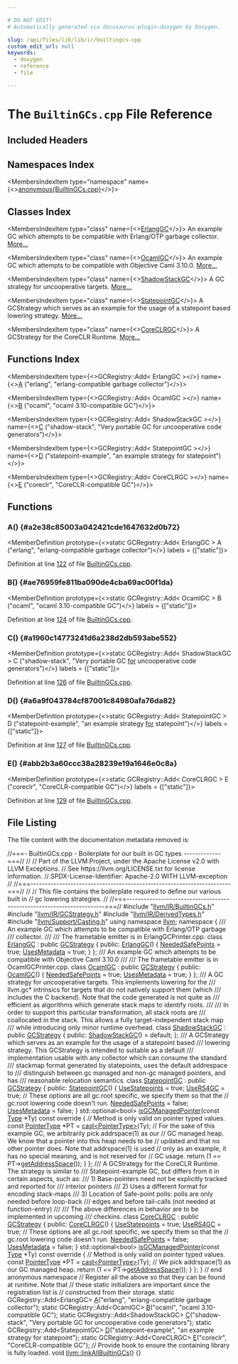 ```yaml
---

# DO NOT EDIT!
# Automatically generated via docusaurus-plugin-doxygen by Doxygen.

slug: /api/files/lib/lib/ir/builtingcs-cpp
custom_edit_url: null
keywords:
  - doxygen
  - reference
  - file

---
```





# The `BuiltinGCs.cpp` File Reference

<DoxygenPage pluginConfig={pluginConfig}>



## Included Headers

<IncludesList>
<IncludesListItem
  filePath="llvm/IR/BuiltinGCs.h"
  permalink="/docs/api/files/include/include/llvm/include/llvm/ir/builtingcs-h"
  isLocal="true" />
<IncludesListItem
  filePath="llvm/IR/GCStrategy.h"
  permalink="/docs/api/files/include/include/llvm/include/llvm/ir/gcstrategy-h"
  isLocal="true" />
<IncludesListItem
  filePath="llvm/IR/DerivedTypes.h"
  permalink="/docs/api/files/include/include/llvm/include/llvm/ir/derivedtypes-h"
  isLocal="true" />
<IncludesListItem
  filePath="llvm/Support/Casting.h"
  permalink="/docs/api/files/include/include/llvm/include/llvm/support/casting-h"
  isLocal="true" />
</IncludesList>

## Namespaces Index

<MembersIndex>

<MembersIndexItem
  type="namespace"
  name={<><a href="/docs/api/namespaces/anonymous-builtingcs-cpp-">anonymous&#123;BuiltinGCs.cpp&#125;</a></>}>
</MembersIndexItem>

</MembersIndex>

## Classes Index

<MembersIndex>

<MembersIndexItem
  type="class"
  name={<><a href="/docs/api/classes/anonymous-namespace-builtingcs-cpp-/erlanggc">ErlangGC</a></>}>
An example GC which attempts to be compatible with Erlang/OTP garbage collector. <a href="/docs/api/classes/anonymous-namespace-builtingcs-cpp-/erlanggc/#details">More...</a>
</MembersIndexItem>

<MembersIndexItem
  type="class"
  name={<><a href="/docs/api/classes/anonymous-namespace-builtingcs-cpp-/ocamlgc">OcamlGC</a></>}>
An example GC which attempts to be compatible with Objective Caml 3.10.0. <a href="/docs/api/classes/anonymous-namespace-builtingcs-cpp-/ocamlgc/#details">More...</a>
</MembersIndexItem>

<MembersIndexItem
  type="class"
  name={<><a href="/docs/api/classes/anonymous-namespace-builtingcs-cpp-/shadowstackgc">ShadowStackGC</a></>}>
A GC strategy for uncooperative targets. <a href="/docs/api/classes/anonymous-namespace-builtingcs-cpp-/shadowstackgc/#details">More...</a>
</MembersIndexItem>

<MembersIndexItem
  type="class"
  name={<><a href="/docs/api/classes/anonymous-namespace-builtingcs-cpp-/statepointgc">StatepointGC</a></>}>
A GCStrategy which serves as an example for the usage of a statepoint based lowering strategy. <a href="/docs/api/classes/anonymous-namespace-builtingcs-cpp-/statepointgc/#details">More...</a>
</MembersIndexItem>

<MembersIndexItem
  type="class"
  name={<><a href="/docs/api/classes/anonymous-namespace-builtingcs-cpp-/coreclrgc">CoreCLRGC</a></>}>
A GCStrategy for the CoreCLR Runtime. <a href="/docs/api/classes/anonymous-namespace-builtingcs-cpp-/coreclrgc/#details">More...</a>
</MembersIndexItem>

</MembersIndex>

## Functions Index

<MembersIndex>

<MembersIndexItem
  type={<>GCRegistry::Add&lt; ErlangGC &gt;</>}
  name={<><a href="#a2e38c85003a042421cde1647632d0b72">A</a> (&quot;erlang&quot;, &quot;erlang-compatible garbage collector&quot;)</>}>
</MembersIndexItem>

<MembersIndexItem
  type={<>GCRegistry::Add&lt; OcamlGC &gt;</>}
  name={<><a href="#ae76959fe811ba090de4cba69ac00f1da">B</a> (&quot;ocaml&quot;, &quot;ocaml 3.10-compatible GC&quot;)</>}>
</MembersIndexItem>

<MembersIndexItem
  type={<>GCRegistry::Add&lt; ShadowStackGC &gt;</>}
  name={<><a href="#a1960c14773241d6a238d2db593abe552">C</a> (&quot;shadow-stack&quot;, &quot;Very portable GC for uncooperative code generators&quot;)</>}>
</MembersIndexItem>

<MembersIndexItem
  type={<>GCRegistry::Add&lt; StatepointGC &gt;</>}
  name={<><a href="#a6a9f043784cf87001c84980afa76da82">D</a> (&quot;statepoint-example&quot;, &quot;an example strategy for statepoint&quot;)</>}>
</MembersIndexItem>

<MembersIndexItem
  type={<>GCRegistry::Add&lt; CoreCLRGC &gt;</>}
  name={<><a href="#abb2b3a60ccc38a28239e19a1646e0c8a">E</a> (&quot;coreclr&quot;, &quot;CoreCLR-compatible GC&quot;)</>}>
</MembersIndexItem>

</MembersIndex>


<SectionDefinition>

## Functions

### A() {#a2e38c85003a042421cde1647632d0b72}

<MemberDefinition
  prototype={<>static GCRegistry::Add&lt; ErlangGC &gt; A (&quot;erlang&quot;, &quot;erlang-compatible garbage collector&quot;)</>}
  labels = {["static"]}>

Definition at line <a href="#l00122">122</a> of file <a href="/docs/api/files/lib/lib/ir/builtingcs-cpp">BuiltinGCs.cpp</a>.
</MemberDefinition>

### B() {#ae76959fe811ba090de4cba69ac00f1da}

<MemberDefinition
  prototype={<>static GCRegistry::Add&lt; OcamlGC &gt; B (&quot;ocaml&quot;, &quot;ocaml 3.10-compatible GC&quot;)</>}
  labels = {["static"]}>

Definition at line <a href="#l00124">124</a> of file <a href="/docs/api/files/lib/lib/ir/builtingcs-cpp">BuiltinGCs.cpp</a>.
</MemberDefinition>

### C() {#a1960c14773241d6a238d2db593abe552}

<MemberDefinition
  prototype={<>static GCRegistry::Add&lt; ShadowStackGC &gt; C (&quot;shadow-stack&quot;, &quot;Very portable GC <a href="/docs/api/files/lib/lib/target/lib/target/aarch64/aarch64expandpseudoinsts-cpp/#a4cfc8b177e8521a4b496ae2edff6244f">for</a> uncooperative code generators&quot;)</>}
  labels = {["static"]}>

Definition at line <a href="#l00126">126</a> of file <a href="/docs/api/files/lib/lib/ir/builtingcs-cpp">BuiltinGCs.cpp</a>.
</MemberDefinition>

### D() {#a6a9f043784cf87001c84980afa76da82}

<MemberDefinition
  prototype={<>static GCRegistry::Add&lt; StatepointGC &gt; D (&quot;statepoint-example&quot;, &quot;an example strategy <a href="/docs/api/files/lib/lib/target/lib/target/aarch64/aarch64expandpseudoinsts-cpp/#a4cfc8b177e8521a4b496ae2edff6244f">for</a> statepoint&quot;)</>}
  labels = {["static"]}>

Definition at line <a href="#l00127">127</a> of file <a href="/docs/api/files/lib/lib/ir/builtingcs-cpp">BuiltinGCs.cpp</a>.
</MemberDefinition>

### E() {#abb2b3a60ccc38a28239e19a1646e0c8a}

<MemberDefinition
  prototype={<>static GCRegistry::Add&lt; CoreCLRGC &gt; E (&quot;coreclr&quot;, &quot;CoreCLR-compatible GC&quot;)</>}
  labels = {["static"]}>

Definition at line <a href="#l00129">129</a> of file <a href="/docs/api/files/lib/lib/ir/builtingcs-cpp">BuiltinGCs.cpp</a>.
</MemberDefinition>

</SectionDefinition>

## File Listing

The file content with the documentation metadata removed is:

<ProgramListing>

<Link id="l00001" /><CodeLine lineNumber="1"><Highlight kind="comment">//===- BuiltinGCs.cpp - Boilerplate for our built in GC types -------------===//</Highlight><Highlight kind="normal"></Highlight></CodeLine>
<Link id="l00002" /><CodeLine lineNumber="2"><Highlight kind="normal"></Highlight><Highlight kind="comment">//</Highlight><Highlight kind="normal"></Highlight></CodeLine>
<Link id="l00003" /><CodeLine lineNumber="3"><Highlight kind="normal"></Highlight><Highlight kind="comment">// Part of the LLVM Project, under the Apache License v2.0 with LLVM Exceptions.</Highlight><Highlight kind="normal"></Highlight></CodeLine>
<Link id="l00004" /><CodeLine lineNumber="4"><Highlight kind="normal"></Highlight><Highlight kind="comment">// See https://llvm.org/LICENSE.txt for license information.</Highlight><Highlight kind="normal"></Highlight></CodeLine>
<Link id="l00005" /><CodeLine lineNumber="5"><Highlight kind="normal"></Highlight><Highlight kind="comment">// SPDX-License-Identifier: Apache-2.0 WITH LLVM-exception</Highlight><Highlight kind="normal"></Highlight></CodeLine>
<Link id="l00006" /><CodeLine lineNumber="6"><Highlight kind="normal"></Highlight><Highlight kind="comment">//</Highlight><Highlight kind="normal"></Highlight></CodeLine>
<Link id="l00007" /><CodeLine lineNumber="7"><Highlight kind="normal"></Highlight><Highlight kind="comment">//===----------------------------------------------------------------------===//</Highlight><Highlight kind="normal"></Highlight></CodeLine>
<Link id="l00008" /><CodeLine lineNumber="8"><Highlight kind="normal"></Highlight><Highlight kind="comment">//</Highlight><Highlight kind="normal"></Highlight></CodeLine>
<Link id="l00009" /><CodeLine lineNumber="9"><Highlight kind="normal"></Highlight><Highlight kind="comment">// This file contains the boilerplate required to define our various built in</Highlight><Highlight kind="normal"></Highlight></CodeLine>
<Link id="l00010" /><CodeLine lineNumber="10"><Highlight kind="normal"></Highlight><Highlight kind="comment">// gc lowering strategies.</Highlight><Highlight kind="normal"></Highlight></CodeLine>
<Link id="l00011" /><CodeLine lineNumber="11"><Highlight kind="normal"></Highlight><Highlight kind="comment">//</Highlight><Highlight kind="normal"></Highlight></CodeLine>
<Link id="l00012" /><CodeLine lineNumber="12"><Highlight kind="normal"></Highlight><Highlight kind="comment">//===----------------------------------------------------------------------===//</Highlight><Highlight kind="normal"></Highlight></CodeLine>
<Link id="l00013" /><CodeLine lineNumber="13"><Highlight kind="normal"></Highlight></CodeLine>
<Link id="l00014" /><CodeLine lineNumber="14"><Highlight kind="normal"></Highlight><Highlight kind="preprocessor">#include &quot;<a href="/docs/api/files/include/include/llvm/include/llvm/ir/builtingcs-h">llvm/IR/BuiltinGCs.h</a>&quot;</Highlight><Highlight kind="normal"></Highlight></CodeLine>
<Link id="l00015" /><CodeLine lineNumber="15"><Highlight kind="normal"></Highlight><Highlight kind="preprocessor">#include &quot;<a href="/docs/api/files/include/include/llvm/include/llvm/ir/gcstrategy-h">llvm/IR/GCStrategy.h</a>&quot;</Highlight><Highlight kind="normal"></Highlight></CodeLine>
<Link id="l00016" /><CodeLine lineNumber="16"><Highlight kind="normal"></Highlight><Highlight kind="preprocessor">#include &quot;<a href="/docs/api/files/include/include/llvm/include/llvm/ir/derivedtypes-h">llvm/IR/DerivedTypes.h</a>&quot;</Highlight><Highlight kind="normal"></Highlight></CodeLine>
<Link id="l00017" /><CodeLine lineNumber="17"><Highlight kind="normal"></Highlight><Highlight kind="preprocessor">#include &quot;<a href="/docs/api/files/include/include/llvm/include/llvm/support/casting-h">llvm/Support/Casting.h</a>&quot;</Highlight><Highlight kind="normal"></Highlight></CodeLine>
<Link id="l00018" /><CodeLine lineNumber="18"><Highlight kind="normal"></Highlight></CodeLine>
<Link id="l00019" /><CodeLine lineNumber="19"><Highlight kind="normal"></Highlight><Highlight kind="keyword">using namespace </Highlight><Highlight kind="normal"><a href="/docs/api/namespaces/llvm">llvm</a>;</Highlight></CodeLine>
<Link id="l00020" /><CodeLine lineNumber="20"><Highlight kind="normal"></Highlight></CodeLine>
<Link id="l00021" /><CodeLine lineNumber="21" lineLink="/docs/api/namespaces/anonymous-builtingcs-cpp-"><Highlight kind="normal"></Highlight><Highlight kind="keyword">namespace </Highlight><Highlight kind="normal">&#123;</Highlight></CodeLine>
<Link id="l00022" /><CodeLine lineNumber="22"><Highlight kind="normal"></Highlight><Highlight kind="comment"></Highlight></CodeLine>
<Link id="l00023" /><CodeLine lineNumber="23"><Highlight kind="comment">/// An example GC which attempts to be compatible with Erlang/OTP garbage</Highlight></CodeLine>
<Link id="l00024" /><CodeLine lineNumber="24"><Highlight kind="comment">/// collector.</Highlight></CodeLine>
<Link id="l00025" /><CodeLine lineNumber="25"><Highlight kind="comment">///</Highlight></CodeLine>
<Link id="l00026" /><CodeLine lineNumber="26"><Highlight kind="comment">/// The frametable emitter is in ErlangGCPrinter.cpp.</Highlight><Highlight kind="normal"></Highlight></CodeLine>
<Link id="l00027" /><CodeLine lineNumber="27" lineLink="/docs/api/classes/anonymous-namespace-builtingcs-cpp-/erlanggc"><Highlight kind="normal"></Highlight><Highlight kind="keyword">class </Highlight><Highlight kind="normal"><a href="/docs/api/classes/anonymous-namespace-builtingcs-cpp-/erlanggc/#a448b4082c6e640d8c6373f86896ea839">ErlangGC</a> : </Highlight><Highlight kind="keyword">public</Highlight><Highlight kind="normal"> <a href="/docs/api/classes/llvm/gcstrategy/#abc5b7efa0f9360dac6bbd35ab553cb0d">GCStrategy</a> &#123;</Highlight></CodeLine>
<Link id="l00028" /><CodeLine lineNumber="28"><Highlight kind="normal"></Highlight><Highlight kind="keyword">public</Highlight><Highlight kind="normal">:</Highlight></CodeLine>
<Link id="l00029" /><CodeLine lineNumber="29" lineLink="/docs/api/classes/anonymous-namespace-builtingcs-cpp-/erlanggc/#a448b4082c6e640d8c6373f86896ea839"><Highlight kind="normal">  <a href="/docs/api/classes/anonymous-namespace-builtingcs-cpp-/erlanggc/#a448b4082c6e640d8c6373f86896ea839">ErlangGC</a>() &#123;</Highlight></CodeLine>
<Link id="l00030" /><CodeLine lineNumber="30"><Highlight kind="normal">    <a href="/docs/api/classes/llvm/gcstrategy/#a876df2ee9b43a6e37c7e25cdbc5ee458">NeededSafePoints</a> = </Highlight><Highlight kind="keyword">true</Highlight><Highlight kind="normal">;</Highlight></CodeLine>
<Link id="l00031" /><CodeLine lineNumber="31"><Highlight kind="normal">    <a href="/docs/api/classes/llvm/gcstrategy/#a5d53780e41b87b0b8cb0e4a822f38281">UsesMetadata</a> = </Highlight><Highlight kind="keyword">true</Highlight><Highlight kind="normal">;</Highlight></CodeLine>
<Link id="l00032" /><CodeLine lineNumber="32"><Highlight kind="normal">  &#125;</Highlight></CodeLine>
<Link id="l00033" /><CodeLine lineNumber="33"><Highlight kind="normal">&#125;;</Highlight></CodeLine>
<Link id="l00034" /><CodeLine lineNumber="34"><Highlight kind="normal"></Highlight><Highlight kind="comment"></Highlight></CodeLine>
<Link id="l00035" /><CodeLine lineNumber="35"><Highlight kind="comment">/// An example GC which attempts to be compatible with Objective Caml 3.10.0</Highlight></CodeLine>
<Link id="l00036" /><CodeLine lineNumber="36"><Highlight kind="comment">///</Highlight></CodeLine>
<Link id="l00037" /><CodeLine lineNumber="37"><Highlight kind="comment">/// The frametable emitter is in OcamlGCPrinter.cpp.</Highlight><Highlight kind="normal"></Highlight></CodeLine>
<Link id="l00038" /><CodeLine lineNumber="38" lineLink="/docs/api/classes/anonymous-namespace-builtingcs-cpp-/ocamlgc"><Highlight kind="normal"></Highlight><Highlight kind="keyword">class </Highlight><Highlight kind="normal"><a href="/docs/api/classes/anonymous-namespace-builtingcs-cpp-/ocamlgc/#a5f857693031a2dc678526f64cc899121">OcamlGC</a> : </Highlight><Highlight kind="keyword">public</Highlight><Highlight kind="normal"> <a href="/docs/api/classes/llvm/gcstrategy/#abc5b7efa0f9360dac6bbd35ab553cb0d">GCStrategy</a> &#123;</Highlight></CodeLine>
<Link id="l00039" /><CodeLine lineNumber="39"><Highlight kind="normal"></Highlight><Highlight kind="keyword">public</Highlight><Highlight kind="normal">:</Highlight></CodeLine>
<Link id="l00040" /><CodeLine lineNumber="40" lineLink="/docs/api/classes/anonymous-namespace-builtingcs-cpp-/ocamlgc/#a5f857693031a2dc678526f64cc899121"><Highlight kind="normal">  <a href="/docs/api/classes/anonymous-namespace-builtingcs-cpp-/ocamlgc/#a5f857693031a2dc678526f64cc899121">OcamlGC</a>() &#123;</Highlight></CodeLine>
<Link id="l00041" /><CodeLine lineNumber="41"><Highlight kind="normal">    <a href="/docs/api/classes/llvm/gcstrategy/#a876df2ee9b43a6e37c7e25cdbc5ee458">NeededSafePoints</a> = </Highlight><Highlight kind="keyword">true</Highlight><Highlight kind="normal">;</Highlight></CodeLine>
<Link id="l00042" /><CodeLine lineNumber="42"><Highlight kind="normal">    <a href="/docs/api/classes/llvm/gcstrategy/#a5d53780e41b87b0b8cb0e4a822f38281">UsesMetadata</a> = </Highlight><Highlight kind="keyword">true</Highlight><Highlight kind="normal">;</Highlight></CodeLine>
<Link id="l00043" /><CodeLine lineNumber="43"><Highlight kind="normal">  &#125;</Highlight></CodeLine>
<Link id="l00044" /><CodeLine lineNumber="44"><Highlight kind="normal">&#125;;</Highlight></CodeLine>
<Link id="l00045" /><CodeLine lineNumber="45"><Highlight kind="normal"></Highlight><Highlight kind="comment"></Highlight></CodeLine>
<Link id="l00046" /><CodeLine lineNumber="46"><Highlight kind="comment">/// A GC strategy for uncooperative targets.  This implements lowering for the</Highlight></CodeLine>
<Link id="l00047" /><CodeLine lineNumber="47"><Highlight kind="comment">/// llvm.gc&#42; intrinsics for targets that do not natively support them (which</Highlight></CodeLine>
<Link id="l00048" /><CodeLine lineNumber="48"><Highlight kind="comment">/// includes the C backend). Note that the code generated is not quite as</Highlight></CodeLine>
<Link id="l00049" /><CodeLine lineNumber="49"><Highlight kind="comment">/// efficient as algorithms which generate stack maps to identify roots.</Highlight></CodeLine>
<Link id="l00050" /><CodeLine lineNumber="50"><Highlight kind="comment">///</Highlight></CodeLine>
<Link id="l00051" /><CodeLine lineNumber="51"><Highlight kind="comment">/// In order to support this particular transformation, all stack roots are</Highlight></CodeLine>
<Link id="l00052" /><CodeLine lineNumber="52"><Highlight kind="comment">/// coallocated in the stack. This allows a fully target-independent stack map</Highlight></CodeLine>
<Link id="l00053" /><CodeLine lineNumber="53"><Highlight kind="comment">/// while introducing only minor runtime overhead.</Highlight><Highlight kind="normal"></Highlight></CodeLine>
<Link id="l00054" /><CodeLine lineNumber="54" lineLink="/docs/api/classes/anonymous-namespace-builtingcs-cpp-/shadowstackgc"><Highlight kind="normal"></Highlight><Highlight kind="keyword">class </Highlight><Highlight kind="normal"><a href="/docs/api/classes/anonymous-namespace-builtingcs-cpp-/shadowstackgc/#a8025e65721f637e779cc6f8fdaa7a0fc">ShadowStackGC</a> : </Highlight><Highlight kind="keyword">public</Highlight><Highlight kind="normal"> <a href="/docs/api/classes/llvm/gcstrategy/#abc5b7efa0f9360dac6bbd35ab553cb0d">GCStrategy</a> &#123;</Highlight></CodeLine>
<Link id="l00055" /><CodeLine lineNumber="55"><Highlight kind="normal"></Highlight><Highlight kind="keyword">public</Highlight><Highlight kind="normal">:</Highlight></CodeLine>
<Link id="l00056" /><CodeLine lineNumber="56" lineLink="/docs/api/classes/anonymous-namespace-builtingcs-cpp-/shadowstackgc/#a8025e65721f637e779cc6f8fdaa7a0fc"><Highlight kind="normal">  <a href="/docs/api/classes/anonymous-namespace-builtingcs-cpp-/shadowstackgc/#a8025e65721f637e779cc6f8fdaa7a0fc">ShadowStackGC</a>() = </Highlight><Highlight kind="keywordflow">default</Highlight><Highlight kind="normal">;</Highlight></CodeLine>
<Link id="l00057" /><CodeLine lineNumber="57"><Highlight kind="normal">&#125;;</Highlight></CodeLine>
<Link id="l00058" /><CodeLine lineNumber="58"><Highlight kind="normal"></Highlight><Highlight kind="comment"></Highlight></CodeLine>
<Link id="l00059" /><CodeLine lineNumber="59"><Highlight kind="comment">/// A GCStrategy which serves as an example for the usage of a statepoint based</Highlight></CodeLine>
<Link id="l00060" /><CodeLine lineNumber="60"><Highlight kind="comment">/// lowering strategy.  This GCStrategy is intended to suitable as a default</Highlight></CodeLine>
<Link id="l00061" /><CodeLine lineNumber="61"><Highlight kind="comment">/// implementation usable with any collector which can consume the standard</Highlight></CodeLine>
<Link id="l00062" /><CodeLine lineNumber="62"><Highlight kind="comment">/// stackmap format generated by statepoints, uses the default addrespace to</Highlight></CodeLine>
<Link id="l00063" /><CodeLine lineNumber="63"><Highlight kind="comment">/// distinguish between gc managed and non-gc managed pointers, and has</Highlight></CodeLine>
<Link id="l00064" /><CodeLine lineNumber="64"><Highlight kind="comment">/// reasonable relocation semantics.</Highlight><Highlight kind="normal"></Highlight></CodeLine>
<Link id="l00065" /><CodeLine lineNumber="65" lineLink="/docs/api/classes/anonymous-namespace-builtingcs-cpp-/statepointgc"><Highlight kind="normal"></Highlight><Highlight kind="keyword">class </Highlight><Highlight kind="normal"><a href="/docs/api/classes/anonymous-namespace-builtingcs-cpp-/statepointgc/#ad783af64abf7eede187e42abfcbd4f22">StatepointGC</a> : </Highlight><Highlight kind="keyword">public</Highlight><Highlight kind="normal"> <a href="/docs/api/classes/llvm/gcstrategy/#abc5b7efa0f9360dac6bbd35ab553cb0d">GCStrategy</a> &#123;</Highlight></CodeLine>
<Link id="l00066" /><CodeLine lineNumber="66"><Highlight kind="normal"></Highlight><Highlight kind="keyword">public</Highlight><Highlight kind="normal">:</Highlight></CodeLine>
<Link id="l00067" /><CodeLine lineNumber="67" lineLink="/docs/api/classes/anonymous-namespace-builtingcs-cpp-/statepointgc/#ad783af64abf7eede187e42abfcbd4f22"><Highlight kind="normal">  <a href="/docs/api/classes/anonymous-namespace-builtingcs-cpp-/statepointgc/#ad783af64abf7eede187e42abfcbd4f22">StatepointGC</a>() &#123;</Highlight></CodeLine>
<Link id="l00068" /><CodeLine lineNumber="68"><Highlight kind="normal">    <a href="/docs/api/classes/llvm/gcstrategy/#a6d4b88865bc96bd6a93c3076e210af61">UseStatepoints</a> = </Highlight><Highlight kind="keyword">true</Highlight><Highlight kind="normal">;</Highlight></CodeLine>
<Link id="l00069" /><CodeLine lineNumber="69"><Highlight kind="normal">    <a href="/docs/api/classes/llvm/gcstrategy/#a32c75ebeabf283b9a98b1b5641a2885e">UseRS4GC</a> = </Highlight><Highlight kind="keyword">true</Highlight><Highlight kind="normal">;</Highlight></CodeLine>
<Link id="l00070" /><CodeLine lineNumber="70"><Highlight kind="normal">    </Highlight><Highlight kind="comment">// These options are all gc.root specific, we specify them so that the</Highlight><Highlight kind="normal"></Highlight></CodeLine>
<Link id="l00071" /><CodeLine lineNumber="71"><Highlight kind="normal">    </Highlight><Highlight kind="comment">// gc.root lowering code doesn&#39;t run.</Highlight><Highlight kind="normal"></Highlight></CodeLine>
<Link id="l00072" /><CodeLine lineNumber="72"><Highlight kind="normal">    <a href="/docs/api/classes/llvm/gcstrategy/#a876df2ee9b43a6e37c7e25cdbc5ee458">NeededSafePoints</a> = </Highlight><Highlight kind="keyword">false</Highlight><Highlight kind="normal">;</Highlight></CodeLine>
<Link id="l00073" /><CodeLine lineNumber="73"><Highlight kind="normal">    <a href="/docs/api/classes/llvm/gcstrategy/#a5d53780e41b87b0b8cb0e4a822f38281">UsesMetadata</a> = </Highlight><Highlight kind="keyword">false</Highlight><Highlight kind="normal">;</Highlight></CodeLine>
<Link id="l00074" /><CodeLine lineNumber="74"><Highlight kind="normal">  &#125;</Highlight></CodeLine>
<Link id="l00075" /><CodeLine lineNumber="75"><Highlight kind="normal"></Highlight></CodeLine>
<Link id="l00076" /><CodeLine lineNumber="76" lineLink="/docs/api/classes/anonymous-namespace-builtingcs-cpp-/statepointgc/#a32fa2acd693359684d5659d41ef2f02e"><Highlight kind="normal">  std::optional&lt;bool&gt; <a href="/docs/api/classes/anonymous-namespace-builtingcs-cpp-/statepointgc/#a32fa2acd693359684d5659d41ef2f02e">isGCManagedPointer</a>(</Highlight><Highlight kind="keyword">const</Highlight><Highlight kind="normal"> <a href="/docs/api/classes/llvm/type">Type</a> &#42;Ty)</Highlight><Highlight kind="keyword"> const override </Highlight><Highlight kind="normal">&#123;</Highlight></CodeLine>
<Link id="l00077" /><CodeLine lineNumber="77"><Highlight kind="normal">    </Highlight><Highlight kind="comment">// Method is only valid on pointer typed values.</Highlight><Highlight kind="normal"></Highlight></CodeLine>
<Link id="l00078" /><CodeLine lineNumber="78"><Highlight kind="normal">    </Highlight><Highlight kind="keyword">const</Highlight><Highlight kind="normal"> <a href="/docs/api/classes/llvm/pointertype">PointerType</a> &#42;PT = <a href="/docs/api/namespaces/llvm/#ac4fc845f5ed92de63cd4474f128f5fc5">cast&lt;PointerType&gt;</a>(Ty);</Highlight></CodeLine>
<Link id="l00079" /><CodeLine lineNumber="79"><Highlight kind="normal">    </Highlight><Highlight kind="comment">// For the sake of this example GC, we arbitrarily pick addrspace(1) as our</Highlight><Highlight kind="normal"></Highlight></CodeLine>
<Link id="l00080" /><CodeLine lineNumber="80"><Highlight kind="normal">    </Highlight><Highlight kind="comment">// GC managed heap.  We know that a pointer into this heap needs to be</Highlight><Highlight kind="normal"></Highlight></CodeLine>
<Link id="l00081" /><CodeLine lineNumber="81"><Highlight kind="normal">    </Highlight><Highlight kind="comment">// updated and that no other pointer does.  Note that addrspace(1) is used</Highlight><Highlight kind="normal"></Highlight></CodeLine>
<Link id="l00082" /><CodeLine lineNumber="82"><Highlight kind="normal">    </Highlight><Highlight kind="comment">// only as an example, it has no special meaning, and is not reserved for</Highlight><Highlight kind="normal"></Highlight></CodeLine>
<Link id="l00083" /><CodeLine lineNumber="83"><Highlight kind="normal">    </Highlight><Highlight kind="comment">// GC usage.</Highlight><Highlight kind="normal"></Highlight></CodeLine>
<Link id="l00084" /><CodeLine lineNumber="84"><Highlight kind="normal">    </Highlight><Highlight kind="keywordflow">return</Highlight><Highlight kind="normal"> (1 == PT-&gt;<a href="/docs/api/classes/llvm/pointertype/#af8aeced5e71d2589fa3e9791043af5cb">getAddressSpace</a>());</Highlight></CodeLine>
<Link id="l00085" /><CodeLine lineNumber="85"><Highlight kind="normal">  &#125;</Highlight></CodeLine>
<Link id="l00086" /><CodeLine lineNumber="86"><Highlight kind="normal">&#125;;</Highlight></CodeLine>
<Link id="l00087" /><CodeLine lineNumber="87"><Highlight kind="normal"></Highlight><Highlight kind="comment"></Highlight></CodeLine>
<Link id="l00088" /><CodeLine lineNumber="88"><Highlight kind="comment">/// A GCStrategy for the CoreCLR Runtime. The strategy is similar to</Highlight></CodeLine>
<Link id="l00089" /><CodeLine lineNumber="89"><Highlight kind="comment">/// Statepoint-example GC, but differs from it in certain aspects, such as:</Highlight></CodeLine>
<Link id="l00090" /><CodeLine lineNumber="90"><Highlight kind="comment">/// 1) Base-pointers need not be explicitly tracked and reported for</Highlight></CodeLine>
<Link id="l00091" /><CodeLine lineNumber="91"><Highlight kind="comment">///    interior pointers</Highlight></CodeLine>
<Link id="l00092" /><CodeLine lineNumber="92"><Highlight kind="comment">/// 2) Uses a different format for encoding stack-maps</Highlight></CodeLine>
<Link id="l00093" /><CodeLine lineNumber="93"><Highlight kind="comment">/// 3) Location of Safe-point polls: polls are only needed before loop-back</Highlight></CodeLine>
<Link id="l00094" /><CodeLine lineNumber="94"><Highlight kind="comment">///    edges and before tail-calls (not needed at function-entry)</Highlight></CodeLine>
<Link id="l00095" /><CodeLine lineNumber="95"><Highlight kind="comment">///</Highlight></CodeLine>
<Link id="l00096" /><CodeLine lineNumber="96"><Highlight kind="comment">/// The above differences in behavior are to be implemented in upcoming</Highlight></CodeLine>
<Link id="l00097" /><CodeLine lineNumber="97"><Highlight kind="comment">/// checkins.</Highlight><Highlight kind="normal"></Highlight></CodeLine>
<Link id="l00098" /><CodeLine lineNumber="98" lineLink="/docs/api/classes/anonymous-namespace-builtingcs-cpp-/coreclrgc"><Highlight kind="normal"></Highlight><Highlight kind="keyword">class </Highlight><Highlight kind="normal"><a href="/docs/api/classes/anonymous-namespace-builtingcs-cpp-/coreclrgc/#ad855caa394ad8edf75f93cbd521dee22">CoreCLRGC</a> : </Highlight><Highlight kind="keyword">public</Highlight><Highlight kind="normal"> <a href="/docs/api/classes/llvm/gcstrategy/#abc5b7efa0f9360dac6bbd35ab553cb0d">GCStrategy</a> &#123;</Highlight></CodeLine>
<Link id="l00099" /><CodeLine lineNumber="99"><Highlight kind="normal"></Highlight><Highlight kind="keyword">public</Highlight><Highlight kind="normal">:</Highlight></CodeLine>
<Link id="l00100" /><CodeLine lineNumber="100" lineLink="/docs/api/classes/anonymous-namespace-builtingcs-cpp-/coreclrgc/#ad855caa394ad8edf75f93cbd521dee22"><Highlight kind="normal">  <a href="/docs/api/classes/anonymous-namespace-builtingcs-cpp-/coreclrgc/#ad855caa394ad8edf75f93cbd521dee22">CoreCLRGC</a>() &#123;</Highlight></CodeLine>
<Link id="l00101" /><CodeLine lineNumber="101"><Highlight kind="normal">    <a href="/docs/api/classes/llvm/gcstrategy/#a6d4b88865bc96bd6a93c3076e210af61">UseStatepoints</a> = </Highlight><Highlight kind="keyword">true</Highlight><Highlight kind="normal">;</Highlight></CodeLine>
<Link id="l00102" /><CodeLine lineNumber="102"><Highlight kind="normal">    <a href="/docs/api/classes/llvm/gcstrategy/#a32c75ebeabf283b9a98b1b5641a2885e">UseRS4GC</a> = </Highlight><Highlight kind="keyword">true</Highlight><Highlight kind="normal">;</Highlight></CodeLine>
<Link id="l00103" /><CodeLine lineNumber="103"><Highlight kind="normal">    </Highlight><Highlight kind="comment">// These options are all gc.root specific, we specify them so that the</Highlight><Highlight kind="normal"></Highlight></CodeLine>
<Link id="l00104" /><CodeLine lineNumber="104"><Highlight kind="normal">    </Highlight><Highlight kind="comment">// gc.root lowering code doesn&#39;t run.</Highlight><Highlight kind="normal"></Highlight></CodeLine>
<Link id="l00105" /><CodeLine lineNumber="105"><Highlight kind="normal">    <a href="/docs/api/classes/llvm/gcstrategy/#a876df2ee9b43a6e37c7e25cdbc5ee458">NeededSafePoints</a> = </Highlight><Highlight kind="keyword">false</Highlight><Highlight kind="normal">;</Highlight></CodeLine>
<Link id="l00106" /><CodeLine lineNumber="106"><Highlight kind="normal">    <a href="/docs/api/classes/llvm/gcstrategy/#a5d53780e41b87b0b8cb0e4a822f38281">UsesMetadata</a> = </Highlight><Highlight kind="keyword">false</Highlight><Highlight kind="normal">;</Highlight></CodeLine>
<Link id="l00107" /><CodeLine lineNumber="107"><Highlight kind="normal">  &#125;</Highlight></CodeLine>
<Link id="l00108" /><CodeLine lineNumber="108"><Highlight kind="normal"></Highlight></CodeLine>
<Link id="l00109" /><CodeLine lineNumber="109" lineLink="/docs/api/classes/anonymous-namespace-builtingcs-cpp-/coreclrgc/#a7b5844a0f3f8ef4d67cd6603f7ab3e49"><Highlight kind="normal">  std::optional&lt;bool&gt; <a href="/docs/api/classes/anonymous-namespace-builtingcs-cpp-/coreclrgc/#a7b5844a0f3f8ef4d67cd6603f7ab3e49">isGCManagedPointer</a>(</Highlight><Highlight kind="keyword">const</Highlight><Highlight kind="normal"> <a href="/docs/api/classes/llvm/type">Type</a> &#42;Ty)</Highlight><Highlight kind="keyword"> const override </Highlight><Highlight kind="normal">&#123;</Highlight></CodeLine>
<Link id="l00110" /><CodeLine lineNumber="110"><Highlight kind="normal">    </Highlight><Highlight kind="comment">// Method is only valid on pointer typed values.</Highlight><Highlight kind="normal"></Highlight></CodeLine>
<Link id="l00111" /><CodeLine lineNumber="111"><Highlight kind="normal">    </Highlight><Highlight kind="keyword">const</Highlight><Highlight kind="normal"> <a href="/docs/api/classes/llvm/pointertype">PointerType</a> &#42;PT = <a href="/docs/api/namespaces/llvm/#ac4fc845f5ed92de63cd4474f128f5fc5">cast&lt;PointerType&gt;</a>(Ty);</Highlight></CodeLine>
<Link id="l00112" /><CodeLine lineNumber="112"><Highlight kind="normal">    </Highlight><Highlight kind="comment">// We pick addrspace(1) as our GC managed heap.</Highlight><Highlight kind="normal"></Highlight></CodeLine>
<Link id="l00113" /><CodeLine lineNumber="113"><Highlight kind="normal">    </Highlight><Highlight kind="keywordflow">return</Highlight><Highlight kind="normal"> (1 == PT-&gt;<a href="/docs/api/classes/llvm/pointertype/#af8aeced5e71d2589fa3e9791043af5cb">getAddressSpace</a>());</Highlight></CodeLine>
<Link id="l00114" /><CodeLine lineNumber="114"><Highlight kind="normal">  &#125;</Highlight></CodeLine>
<Link id="l00115" /><CodeLine lineNumber="115"><Highlight kind="normal">&#125;;</Highlight></CodeLine>
<Link id="l00116" /><CodeLine lineNumber="116"><Highlight kind="normal"></Highlight></CodeLine>
<Link id="l00117" /><CodeLine lineNumber="117"><Highlight kind="normal">&#125; </Highlight><Highlight kind="comment">// end anonymous namespace</Highlight><Highlight kind="normal"></Highlight></CodeLine>
<Link id="l00118" /><CodeLine lineNumber="118"><Highlight kind="normal"></Highlight></CodeLine>
<Link id="l00119" /><CodeLine lineNumber="119"><Highlight kind="normal"></Highlight><Highlight kind="comment">// Register all the above so that they can be found at runtime.  Note that</Highlight><Highlight kind="normal"></Highlight></CodeLine>
<Link id="l00120" /><CodeLine lineNumber="120"><Highlight kind="normal"></Highlight><Highlight kind="comment">// these static initializers are important since the registration list is</Highlight><Highlight kind="normal"></Highlight></CodeLine>
<Link id="l00121" /><CodeLine lineNumber="121"><Highlight kind="normal"></Highlight><Highlight kind="comment">// constructed from their storage.</Highlight><Highlight kind="normal"></Highlight></CodeLine>
<Link id="l00122" /><CodeLine lineNumber="122" lineLink="#a2e38c85003a042421cde1647632d0b72"><Highlight kind="normal"></Highlight><Highlight kind="keyword">static</Highlight><Highlight kind="normal"> GCRegistry::Add&lt;ErlangGC&gt; <a href="#a2e38c85003a042421cde1647632d0b72">A</a>(</Highlight><Highlight kind="stringliteral">&quot;erlang&quot;</Highlight><Highlight kind="normal">,</Highlight></CodeLine>
<Link id="l00123" /><CodeLine lineNumber="123"><Highlight kind="normal">                                   </Highlight><Highlight kind="stringliteral">&quot;erlang-compatible garbage collector&quot;</Highlight><Highlight kind="normal">);</Highlight></CodeLine>
<Link id="l00124" /><CodeLine lineNumber="124" lineLink="#ae76959fe811ba090de4cba69ac00f1da"><Highlight kind="normal"></Highlight><Highlight kind="keyword">static</Highlight><Highlight kind="normal"> GCRegistry::Add&lt;OcamlGC&gt; <a href="#ae76959fe811ba090de4cba69ac00f1da">B</a>(</Highlight><Highlight kind="stringliteral">&quot;ocaml&quot;</Highlight><Highlight kind="normal">, </Highlight><Highlight kind="stringliteral">&quot;ocaml 3.10-compatible GC&quot;</Highlight><Highlight kind="normal">);</Highlight></CodeLine>
<Link id="l00125" /><CodeLine lineNumber="125"><Highlight kind="normal"></Highlight><Highlight kind="keyword">static</Highlight><Highlight kind="normal"> GCRegistry::Add&lt;ShadowStackGC&gt;</Highlight></CodeLine>
<Link id="l00126" /><CodeLine lineNumber="126" lineLink="#a1960c14773241d6a238d2db593abe552"><Highlight kind="normal">    <a href="/docs/api/namespaces/llvm/callingconv/#ac6aa1387c4375260e2468eb5a77fdb4cafd841a49aec1539bc88abc8ff9e170fb">C</a>(</Highlight><Highlight kind="stringliteral">&quot;shadow-stack&quot;</Highlight><Highlight kind="normal">, </Highlight><Highlight kind="stringliteral">&quot;Very portable GC for uncooperative code generators&quot;</Highlight><Highlight kind="normal">);</Highlight></CodeLine>
<Link id="l00127" /><CodeLine lineNumber="127" lineLink="#a6a9f043784cf87001c84980afa76da82"><Highlight kind="normal"></Highlight><Highlight kind="keyword">static</Highlight><Highlight kind="normal"> GCRegistry::Add&lt;StatepointGC&gt; <a href="#a6a9f043784cf87001c84980afa76da82">D</a>(</Highlight><Highlight kind="stringliteral">&quot;statepoint-example&quot;</Highlight><Highlight kind="normal">,</Highlight></CodeLine>
<Link id="l00128" /><CodeLine lineNumber="128"><Highlight kind="normal">                                       </Highlight><Highlight kind="stringliteral">&quot;an example strategy for statepoint&quot;</Highlight><Highlight kind="normal">);</Highlight></CodeLine>
<Link id="l00129" /><CodeLine lineNumber="129" lineLink="#abb2b3a60ccc38a28239e19a1646e0c8a"><Highlight kind="normal"></Highlight><Highlight kind="keyword">static</Highlight><Highlight kind="normal"> GCRegistry::Add&lt;CoreCLRGC&gt; <a href="#abb2b3a60ccc38a28239e19a1646e0c8a">E</a>(</Highlight><Highlight kind="stringliteral">&quot;coreclr&quot;</Highlight><Highlight kind="normal">, </Highlight><Highlight kind="stringliteral">&quot;CoreCLR-compatible GC&quot;</Highlight><Highlight kind="normal">);</Highlight></CodeLine>
<Link id="l00130" /><CodeLine lineNumber="130"><Highlight kind="normal"></Highlight></CodeLine>
<Link id="l00131" /><CodeLine lineNumber="131"><Highlight kind="normal"></Highlight><Highlight kind="comment">// Provide hook to ensure the containing library is fully loaded.</Highlight><Highlight kind="normal"></Highlight></CodeLine>
<Link id="l00132" /><CodeLine lineNumber="132" lineLink="/docs/api/namespaces/llvm/#ab2f9f6ca320e570fa85e8a1952259afa"><Highlight kind="normal"></Highlight><Highlight kind="keywordtype">void</Highlight><Highlight kind="normal"> <a href="/docs/api/namespaces/llvm/#ab2f9f6ca320e570fa85e8a1952259afa">llvm::linkAllBuiltinGCs</a>() &#123;&#125;</Highlight></CodeLine>

</ProgramListing>

</DoxygenPage>

